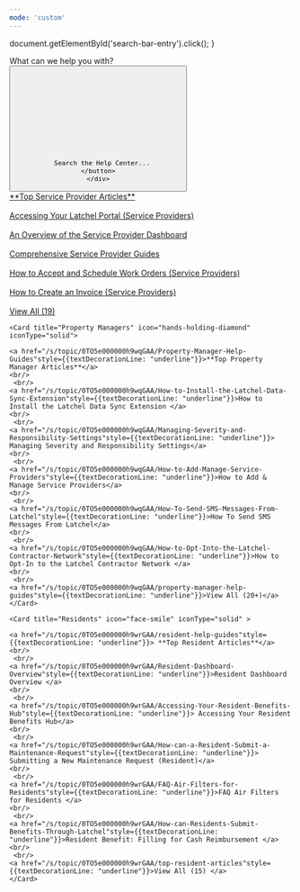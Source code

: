 ```yaml
---
mode: 'custom'
---
```


  document.getElementById('search-bar-entry').click();
}

<div className="relative w-full flex items-center justify-center" style={{ height: '20rem', overflow: 'hidden'}}>
  <div className="absolute inset-0 bg-primary dark:bg-primary-light" style={{opacity: 0.05 }}></div>
  <div style={{ position: 'absolute', textAlign: 'center', padding: '0 1rem' }}>
    <div
      className="text-gray-900 dark:text-gray-200"
      style={{
       fontWeight: '600',
       fontSize: '28px',
       margin: '0',
      }}
    >
      What can we help you with?
    </div>
    <div className="flex items-center justify-center">
    <button
      type="button"
      className="hidden w-full lg:flex items-center text-sm leading-6 rounded-lg py-1.5 pl-2.5 pr-3 shadow-sm text-gray-400 dark:text-white/50 bg-background-light dark:bg-background-dark dark:brightness-[1.1] dark:ring-1 dark:hover:brightness-[1.25] ring-1 ring-gray-400/20 hover:ring-gray-600/25 dark:ring-gray-600/30 dark:hover:ring-gray-500/30 focus:outline-primary"
      id="home-search-entry"
      style={{
        marginTop: '2rem',
        maxWidth: '28rem',
      }}
      onClick={openSearch}
    >
      <svg
        className="h-4 w-4 ml-1.5 mr-3 flex-none bg-gray-500 hover:bg-gray-600 dark:bg-white/50 dark:hover:bg-white/70"
        style={{
         maskImage:
           'url("https://mintlify.b-cdn.net/v6.5.1/solid/magnifying-glass.svg")',
         maskRepeat: 'no-repeat',
         maskPosition: 'center center',
        }}
      />

      Search the Help Center...
    </button>
    </div>
  </div>
</div>

<div
  style={{marginTop: '2rem', marginBottom: '8rem', maxWidth: '70rem', marginLeft: 'auto',
   marginRight: 'auto', paddingLeft: '1.25rem',
   paddingRight: '1.25rem' }}
>
  <CardGroup cols={3}>
    <Card title="Service Providers" icon="wrench" iconType="solid" >
    <a href="/s/topic/0TO5e000000h9wpGAA/service-provider-help-guides" style={{textDecorationLine: "underline"}}>**Top Service Provider Articles**</a>
  <br/>
  <br/>
    <a href="/s/topic/0TO5e000000h9wpGAA/Accessing-your-Latchel-portal"style={{textDecorationLine: "underline"}}>Accessing Your Latchel Portal (Service Providers)</a>
  <br/>
   <br/>
    <a href="/s/topic/0TO5e000000h9wpGAA/An-Overview-of-the-Service-Provider-Log-In-Dashboard"style={{textDecorationLine: "underline"}}>An Overview of the Service Provider Dashboard</a>
  <br/>
   <br/>
    <a href="/s/topic/0TO5e000000h9wpGAA/Comprehensive-Service-Provider-Guides"style={{textDecorationLine: "underline"}}>Comprehensive Service Provider Guides</a>
  <br/>
   <br/>
    <a href="/s/topic/0TO5e000000h9wpGAA/How-to-Accept-and-Schedule-Work-Orders"style={{textDecorationLine: "underline"}}>How to Accept and Schedule Work Orders (Service Providers)</a>
  <br/>
   <br/>
    <a href="/s/topic/0TO5e000000h9wpGAA/How-to-Create-an-Invoice"style={{textDecorationLine: "underline"}}>How to Create an Invoice (Service Providers)</a>
  <br/>
   <br/>
    <a href="/s/topic/0TO5e000000h9wpGAA/top-service-provider-articles"style={{textDecorationLine: "underline"}}>View All (19)</a>
    </Card>

    <Card title="Property Managers" icon="hands-holding-diamond" iconType="solid">

    <a href="/s/topic/0TO5e000000h9wqGAA/Property-Manager-Help-Guides"style={{textDecorationLine: "underline"}}>**Top Property Manager Articles**</a>
    <br/>
     <br/>
    <a href="/s/topic/0TO5e000000h9wqGAA/How-to-Install-the-Latchel-Data-Sync-Extension"style={{textDecorationLine: "underline"}}>How to Install the Latchel Data Sync Extension </a>
    <br/>
     <br/>
    <a href="/s/topic/0TO5e000000h9wqGAA/Managing-Severity-and-Responsibility-Settings"style={{textDecorationLine: "underline"}}> Managing Severity and Responsibility Settings</a>
    <br/>
     <br/>
    <a href="/s/topic/0TO5e000000h9wqGAA/How-to-Add-Manage-Service-Providers"style={{textDecorationLine: "underline"}}>How to Add & Manage Service Providers</a>
    <br/>
     <br/>
    <a href="/s/topic/0TO5e000000h9wqGAA/How-To-Send-SMS-Messages-From-Latchel"style={{textDecorationLine: "underline"}}>How To Send SMS Messages From Latchel</a>
    <br/>
     <br/>
    <a href="/s/topic/0TO5e000000h9wqGAA/How-to-Opt-Into-the-Latchel-Contractor-Network"style={{textDecorationLine: "underline"}}>How to Opt-In to the Latchel Contractor Network </a>
    <br/>
     <br/>
    <a href="/s/topic/0TO5e000000h9wqGAA/property-manager-help-guides"style={{textDecorationLine: "underline"}}>View All (20+)</a>
    </Card>

    <Card title="Residents" icon="face-smile" iconType="solid" >

    <a href="/s/topic/0TO5e000000h9wrGAA/resident-help-guides"style={{textDecorationLine: "underline"}}> **Top Resident Articles**</a>
    <br/>
     <br/>
    <a href="/s/topic/0TO5e000000h9wrGAA/Resident-Dashboard-Overview"style={{textDecorationLine: "underline"}}>Resident Dashboard Overview </a>
    <br/>
     <br/>
    <a href="/s/topic/0TO5e000000h9wrGAA/Accessing-Your-Resident-Benefits-Hub"style={{textDecorationLine: "underline"}}> Accessing Your Resident Benefits Hub</a>
    <br/>
     <br/>
    <a href="/s/topic/0TO5e000000h9wrGAA/How-can-a-Resident-Submit-a-Maintenance-Request"style={{textDecorationLine: "underline"}}> Submitting a New Maintenance Request (Resident)</a>
    <br/>
     <br/>
    <a href="/s/topic/0TO5e000000h9wrGAA/FAQ-Air-Filters-for-Residents"style={{textDecorationLine: "underline"}}>FAQ Air Filters for Residents </a>
    <br/>
     <br/>
    <a href="/s/topic/0TO5e000000h9wrGAA/How-can-Residents-Submit-Benefits-Through-Latchel"style={{textDecorationLine: "underline"}}>Resident Benefit: Filling for Cash Reimbursement </a>
    <br/>
     <br/>
    <a href="/s/topic/0TO5e000000h9wrGAA/top-resident-articles"style={{textDecorationLine: "underline"}}>View All (15) </a>
    </Card>
  </CardGroup>

  <br/>

</div>


